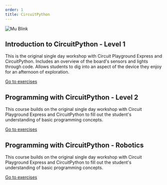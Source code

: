 ```yaml
---
order: 1
title: CircuitPython
---
```


![Mu Blink](../../images/circuitpython/mu.png)

## Introduction to CircuitPython - Level 1

This is the original single day workshop with Circuit Playground Express and CircuitPython. Includes an overview of the board's sensors and lights through code. Allows students to dig into an aspect of the device they enjoy for an afternoon of exploration.

[Go to exercises](/exercises/en-US/circuitpython/level-1/)

## Programming with CircuitPython - Level 2

This course builds on the original single day workshop with Circuit Playground Express and CircuitPython to fill out the student's understanding of basic programming concepts.

[Go to exercises](/exercises/en-US/circuitircuitpython/level-2/)

## Programming with CircuitPython - Robotics

This course builds on the original single day workshop with Circuit Playground Express and CircuitPython to fill out the student's understanding of basic programming concepts.

[Go to exercises](/exercises/en-US/circuitircuitpython/robotics/)
